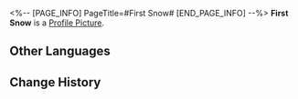 <%-- [PAGE_INFO]
PageTitle=#First Snow#
[END_PAGE_INFO] --%>
{{Item Infobox
|id          = 140116
|image       = Item First Snow.png
|type        = Mission Item
|invCategory = Missions
|rarity      = 3
|effect      = 
|description = An eight-petalled flower with white spots at each tip, just like snowflakes.
}}
{{Description|''"A long time ago, the initial snow of the year symbolized harvest and joy."''}}
'''First Snow''' is a [[Profile Picture]].

==Other Languages==
{{Other Languages
|en   = First Snow
|zhs  = 初雪八落
|zht  = 初雪八落
|ja   = 初雪八落
|ko   = 첫눈
|es   = Primer manto
|fr   = Première neige
|ru   = Первоснежник
|th   = First Snow
|vi   = Tuyết Đầu Mùa
|de   = Erster Schnee
|id   = First Snow
|pt   = Primeiras-Neves
}}

==Change History==
{{Change History|1.0}}